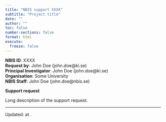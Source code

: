 ```yaml
---
title: "NBIS support XXXX"
subtitle: "Project title"
date: ""
author: ""
toc: false
number-sections: false
format: html
execute:
  freeze: false
---
```


::: {.alert .alert-secondary}
**NBIS ID**: XXXX  
**Request by**: John Doe (john.doe@ki.se)  
**Principal Investigator**: John Doe (john.doe@ki.se)  
**Organisation**: Some University  
**NBIS Staff**: John Doe (john.doe@nbis.se)  
:::

**Support request**

Long description of the support request.

---

::: {.small}
Updated: <?lua.date?> at <?lua.time?>.
:::
